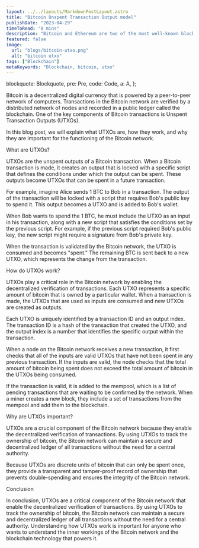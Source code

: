 ```yaml
---
layout: ../../layouts/MarkdownPostLayout.astro
title: "Bitcoin Unspent Transaction Output model"
publishDate: "2023-04-29"
timeToRead: "8 mins"
description: "Bitcoin and Ethereum are two of the most well-known blockchain platforms, let us take a look at the difference between them"
featured: false
image:
  url: "blogs/bitcoin-utxo.png"
  alt: "bitcoin utxo"
tags: ["Blockchain"]
metaKeywords: "Blockchain, bitcoin, utxo"
---
```



  blockquote: Blockquote,
  pre: Pre,
  code: Code,
  a: A,
};

Bitcoin is a decentralized digital currency that is powered by a peer-to-peer network of computers. Transactions in the Bitcoin network are verified by a distributed network of nodes and recorded in a public ledger called the blockchain. One of the key components of Bitcoin transactions is Unspent Transaction Outputs (UTXOs).

In this blog post, we will explain what UTXOs are, how they work, and why they are important for the functioning of the Bitcoin network.

What are UTXOs?

UTXOs are the unspent outputs of a Bitcoin transaction. When a Bitcoin transaction is made, it creates an output that is locked with a specific script that defines the conditions under which the output can be spent. These outputs become UTXOs that can be spent in a future transaction.

For example, imagine Alice sends 1 BTC to Bob in a transaction. The output of the transaction will be locked with a script that requires Bob's public key to spend it. This output becomes a UTXO and is added to Bob's wallet.

When Bob wants to spend the 1 BTC, he must include the UTXO as an input in his transaction, along with a new script that satisfies the conditions set by the previous script. For example, if the previous script required Bob's public key, the new script might require a signature from Bob's private key.

When the transaction is validated by the Bitcoin network, the UTXO is consumed and becomes "spent." The remaining BTC is sent back to a new UTXO, which represents the change from the transaction.

How do UTXOs work?

UTXOs play a critical role in the Bitcoin network by enabling the decentralized verification of transactions. Each UTXO represents a specific amount of bitcoin that is owned by a particular wallet. When a transaction is made, the UTXOs that are used as inputs are consumed and new UTXOs are created as outputs.

Each UTXO is uniquely identified by a transaction ID and an output index. The transaction ID is a hash of the transaction that created the UTXO, and the output index is a number that identifies the specific output within the transaction.

When a node on the Bitcoin network receives a new transaction, it first checks that all of the inputs are valid UTXOs that have not been spent in any previous transaction. If the inputs are valid, the node checks that the total amount of bitcoin being spent does not exceed the total amount of bitcoin in the UTXOs being consumed.

If the transaction is valid, it is added to the mempool, which is a list of pending transactions that are waiting to be confirmed by the network. When a miner creates a new block, they include a set of transactions from the mempool and add them to the blockchain.

Why are UTXOs important?

UTXOs are a crucial component of the Bitcoin network because they enable the decentralized verification of transactions. By using UTXOs to track the ownership of bitcoin, the Bitcoin network can maintain a secure and decentralized ledger of all transactions without the need for a central authority.

Because UTXOs are discrete units of bitcoin that can only be spent once, they provide a transparent and tamper-proof record of ownership that prevents double-spending and ensures the integrity of the Bitcoin network.

Conclusion

In conclusion, UTXOs are a critical component of the Bitcoin network that enable the decentralized verification of transactions. By using UTXOs to track the ownership of bitcoin, the Bitcoin network can maintain a secure and decentralized ledger of all transactions without the need for a central authority. Understanding how UTXOs work is important for anyone who wants to understand the inner workings of the Bitcoin network and the blockchain technology that powers it.
